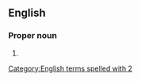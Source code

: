 ==English==

===Proper noun===
{{en-proper noun}}

# {{abbreviation of|en|2 Timothy}}

[[Category:English terms spelled with 2]]